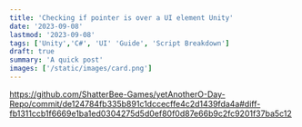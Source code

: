 ```yaml
---
title: 'Checking if pointer is over a UI element Unity'
date: '2023-09-08'
lastmod: '2023-09-08'
tags: ['Unity','C#', 'UI' 'Guide', 'Script Breakdown']
draft: true
summary: 'A quick post'
images: ['/static/images/card.png']
---
```

https://github.com/ShatterBee-Games/yetAnotherO-Day-Repo/commit/de124784fb335b891c1dccecffe4c2d1439fda4a#diff-fb1311ccb1f6669e1ba1ed0304275d5d0ef80f0d87e66b9c2fc9201f37ba5c12